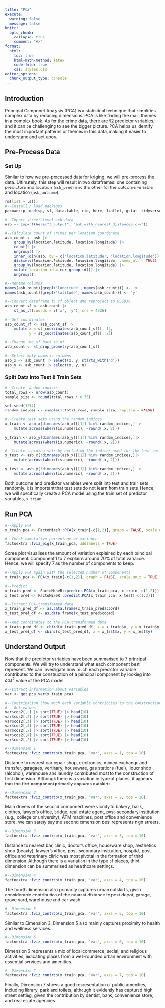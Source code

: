 ```yaml
---
title: "PCA"
execute:
  warning: false
  message: false
knitr:
  opts_chunk: 
    collapse: true
    comment: "#>"
format:
  html:
    toc: true
    html-math-method: katex
    code-fold: true
    css: styles.css
editor_options: 
  chunk_output_type: console
---
```


## Introduction

Principal Componet Analysis (PCA) is a statistical technique that simplifies complex data by reducing dimensions. PCA is like finding the main themes in a complex book. As for the crime data, there are 52 predictor variables, and it can be challenging to see the bigger picture. PCA helps us identify the most important patterns or themes in this data, making it easier to understand and act upon.

## Pre-Process Data

### Set Up

Similar to how we pre-processed data for kriging, we will pre-process the data. Ultimately, this step will result in two dataframes: one containing predictors and location (`asb_pred`) and the other for the outcome variable and location (`asb_outcome`).

```r
rm(list = ls())
#--Install / load packages
pacman::p_load(sp, sf, data.table, rio, here, leaflet, gstat, tidyverse, Metrics, scales, corrr, ggcorrplot, FactoMineR, factoextra, corrplot)

#--Import street-level asb data
asb <- import(here("3_output", "asb_with_nearest_distances.csv"))

#--Calculate count of crimes per location coordinate
asb_count <- asb |> 
    group_by(location.latitude, location.longitude) |>
    count() |> 
    ungroup() |> 
    inner_join(asb, by = c('location.latitude', 'location.longitude')) |> 
    distinct(location.latitude, location.longitude, .keep_all = TRUE) |>
    group_by(location.latitude, location.longitude) |>
    mutate(location_id = cur_group_id()) |>
    ungroup()

#--Rename columns 
names(asb_count)[grepl('longitude', names(asb_count))] <- 'x' 
names(asb_count)[grepl('latitude', names(asb_count))] <- 'y' 

#--Convert dataframe to sf object and reproject to OSGB36
asb_count_sf <- asb_count |> 
    st_as_sf(coords = c('x', 'y'), crs = 4326) 

#--Get coordinates
asb_count_sf <- asb_count_sf |>
    mutate(x = st_coordinates(asb_count_sf)[, 1],
           y = st_coordinates(asb_count_sf)[, 2])

#--Change the sf back to df
asb_count <- st_drop_geometry(asb_count_sf)

#--Select only numeric columns
asb_x <- asb_count |> select(x, y, starts_with('d'))
asb_y <- asb_count |> select(x, y, n)
```

### Split Data into Test & Train Sets
```r
#--Create random indices
total_rows <- nrow(asb_count)
sample_size <- round(total_rows * 0.75)

set.seed(1234)
random_indices <- sample(1:total_rows, sample_size, replace = FALSE)

#--Create test sets using the random indices
x_train <- asb_x[dimnames(asb_x)[[1]] %in% random_indices,] |>
    mutate(across(where(is.numeric), ~round(.x, 2)))

y_train <- asb_y[dimnames(asb_y)[[1]] %in% random_indices,]|>
    mutate(across(where(is.numeric), ~round(.x, 2)))

#--Create training sets by excluding the indices used for the test set
x_test <- asb_x[!dimnames(asb_x)[[1]] %in% random_indices,]|>
    mutate(across(where(is.numeric), ~round(.x, 2)))

y_test <- asb_y[!dimnames(asb_y)[[1]] %in% random_indices,] |>
    mutate(across(where(is.numeric), ~round(.x, 2)))
```

Both outcome and predictor variables were split into test and train sets randomly. It is important that test sets do not learn from train sets. Hence, we will specifically create a PCA model using the train set of predictor variables, `x_trian`. 

## Run PCA 
```r
#--Apply PCA
x_train_pca <- FactoMineR::PCA(x_train[-c(1,2)], graph = FALSE, scale.unit = TRUE)

#--Check cumulative percentage of variance
factoextra::fviz_eig(x_train_pca, addlabels = TRUE)
```

Scree plot visualises the amount of variation explained by each principal component. Component 1 to 7 explains around 70% of total variance. Hence, we will specify 7 as the number of components to keep.

```r
#--Apply PCA again with the selected number of components
x_train_pca <- PCA(x_train[-c(1,2)], graph = FALSE, scale.unit = TRUE, ncp = 7)

#--Predict 
x_train_pred <- FactoMineR::predict.PCA(x_train_pca, x_train[-c(1,2)])
x_test_pred <- FactoMineR::predict.PCA(x_train_pca, x_test[-c(1,2)])

#--Extract PCA-transformed data
x_train_pred_df <- as.data.frame(x_train_pred$coord)
x_test_pred_df <- as.data.frame(x_test_pred$coord)

#--Add coordinates to the PCA-transformed data
x_train_pred_df <- cbind(x_train_pred_df, x = x_train$x, y = x_train$y)
x_test_pred_df <- cbind(x_test_pred_df, x = x_test$x, y = x_test$y)
```

## Understand Output
Now that the predictor variables have been summarised to 7 principal components. We will try to understand what each component best represent. We can investigate how much each predictor variable contributed to the construction of a principal component by looking into $cos^2$ value of the PCA model.
```r
#--Extract information about variables
var <- get_pca_var(x_train_pca)

#--Contribution (how much each variable contributes to the construction of a principal component)
#---Get values
var$cos2[,1] |> sort(TRUE) |> head(10)  
var$cos2[,2] |> sort(TRUE) |> head(10)  
var$cos2[,3] |> sort(TRUE) |> head(10)  
var$cos2[,4] |> sort(TRUE) |> head(10)  
var$cos2[,5] |> sort(TRUE) |> head(10)  
var$cos2[,6] |> sort(TRUE) |> head(10)  
var$cos2[,7] |> sort(TRUE) |> head(10)  

```

```r
#--Dimension 1 
factoextra::fviz_contrib(x_train_pca, "var", axes = 1, top = 10) 
```

Distance to nearest car repair shop, electronics, money exchange and transfer, garagaes, vertinary, houseware, gas stations (fuel), liquor shop (alcohol), warehouse and laundry contributed most to the construction of first dimension. Although there is a variation in type of places, it appears that the first component primarily captures outskirts.

```r
#--Dimension 2
factoextra::fviz_contrib(x_train_pca, "var", axes = 2, top = 10)
```

Main drivers of the second component were vicnity to bakery, bank, clothes, lawyer's office, bridge, real estate agent, post-secondary institution (e.g., college or university), ATM machines, post office and convenience store. We can safely say the second dimension best represents high streets.

```r
#--Dimension 3
factoextra::fviz_contrib(x_train_pca, "var", axes = 3, top = 10)
```

Distance to nearest bar, clinic, doctor's office, houseware shop, aesthetics shop (beauty), lawyer's office, post-secondary institution, hospital, post office and veterinary clinic was most pivotal in the formation of third dimension. Although there is a variation in the type of places, third dimension can be summarised as healthcare settings. 

```r
#--Dimension 4
factoextra::fviz_contrib(x_train_pca, "var", axes = 4, top = 10)
```

The fourth dimension also primarily captures urban outskirts, given considerable contribution of the nearest distance to post depot, garage, grave yard, warehouse and car wash.

```r
#--Dimension 5
factoextra::fviz_contrib(x_train_pca, "var", axes = 5, top = 10)
```

Similar to Dimension 3, Dimension 5 also mainly captures proximity to health and wellness services. 


```r
#--Dimension 6
factoextra::fviz_contrib(x_train_pca, "var", axes = 6, top = 10)
```
Dimension 6 represents a mix of local commerce, social, and religious activities, indicating places from a well-rounded urban environment with essential services and amenities.

```r
#--Dimension 7
factoextra::fviz_contrib(x_train_pca, "var", axes = 7, top = 10)
```
Finally, Dimension 7 shows a good representation of public amenities, including library, park and toilets, although it evidently has captured high street setting, given the contribution by dentist, bank, convenience store, and real estate agencies.